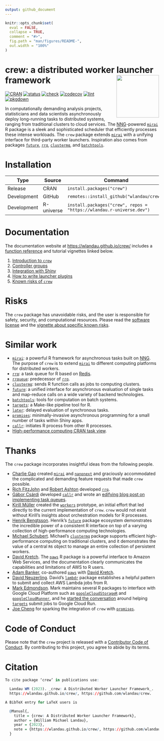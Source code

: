 ```yaml
---
output: github_document
---
```


```r
knitr::opts_chunk$set(
  eval = FALSE,
  collapse = TRUE,
  comment = "#>",
  fig.path = "man/figures/README-",
  out.width = "100%"
)
```

# crew: a distributed worker launcher framework <img src='man/figures/logo-readme.png' align="right" height="139"/>

<!-- badges: start --->
[![CRAN](https://www.r-pkg.org/badges/version/crew)](https://CRAN.R-project.org/package=crew)
[![status](https://www.repostatus.org/badges/latest/active.svg)](https://www.repostatus.org/#active)
[![check](https://github.com/wlandau/crew/actions/workflows/check.yaml/badge.svg)](https://github.com/wlandau/crew/actions?query=workflow%3Acheck)
[![codecov](https://codecov.io/gh/wlandau/crew/branch/main/graph/badge.svg?token=3T5DlLwUVl)](https://app.codecov.io/gh/wlandau/crew)
[![lint](https://github.com/wlandau/crew/actions/workflows/lint.yaml/badge.svg)](https://github.com/wlandau/crew/actions?query=workflow%3Alint)
[![pkgdown](https://github.com/wlandau/crew/actions/workflows/pkgdown.yaml/badge.svg)](https://github.com/wlandau/crew/actions?query=workflow%3Apkgdown)
<!-- badges: end --->

In computationally demanding analysis projects, statisticians and data scientists asynchronously deploy long-running tasks to distributed systems, ranging from traditional clusters to cloud services. The [NNG](https://nng.nanomsg.org)-powered [`mirai`](https://github.com/shikokuchuo/mirai) R package is a sleek and sophisticated scheduler that efficiently processes these intense workloads. The `crew` package extends [`mirai`](https://github.com/shikokuchuo/mirai) with a unifying interface for third-party worker launchers. Inspiration also comes from packages [`future`](https://future.futureverse.org/), [`rrq`](https://mrc-ide.github.io/rrq/), [`clustermq`](https://mschubert.github.io/clustermq/), and [`batchtools`](https://mllg.github.io/batchtools/).

# Installation

Type | Source | Command
---|---|---
Release | CRAN | `install.packages("crew")`
Development | GitHub | `remotes::install_github("wlandau/crew")`
Development | R-universe | `install.packages("crew", repos = "https://wlandau.r-universe.dev")`

# Documentation

The documentation website at <https://wlandau.github.io/crew/> includes a [function reference](https://wlandau.github.io/crew/reference/index.html) and tutorial vignettes linked below.

1. [Introduction to `crew`](https://wlandau.github.io/crew/articles/introduction.html)
1. [Controller groups](https://wlandau.github.io/crew/articles/groups.html)
1. [Integration with Shiny](https://wlandau.github.io/crew/articles/shiny.html)
1. [How to write launcher plugins](https://wlandau.github.io/crew/articles/plugins.html)
1. [Known risks of `crew`](https://wlandau.github.io/crew/articles/risks.html)

# Risks

The `crew` package has unavoidable risks, and the user is responsible for safety, security, and computational resources. Please read the [software license](https://wlandau.github.io/crew/LICENSE.html) and the [vignette about specific known risks](https://wlandau.github.io/crew/articles/risks.html).

# Similar work

* [`mirai`](https://github.com/shikokuchuo/mirai): a powerful R framework for asynchronous tasks built on [NNG](https://nng.nanomsg.org). The purpose of `crew` is to extend [`mirai`](https://github.com/shikokuchuo/mirai) to different computing platforms for distributed workers.
* [`rrq`](https://mrc-ide.github.io/rrq/): a task queue for R based on [Redis](https://redis.io).
* [`rrqueue`](http://traitecoevo.github.io/rrqueue/): predecessor of [`rrq`](https://mrc-ide.github.io/rrq/).
* [`clustermq`](https://mschubert.github.io/clustermq/): sends R function calls as jobs to computing clusters.
* [`future`](https://future.futureverse.org/): a unified interface for asynchronous evaluation of single tasks and map-reduce calls on a wide variety of backend technologies.
* [`batchtools`](https://mllg.github.io/batchtools/): tools for computation on batch systems.
* [`targets`](https://docs.ropensci.org/targets/): a Make-like pipeline tool for R.
* [`later`](https://r-lib.github.io/later/): delayed evaluation of synchronous tasks.
* [`promises`](https://rstudio.github.io/promises/): minimally-invasive asynchronous programming for a small number of tasks within Shiny apps.
* [`callr`](https://github.com/r-lib/callr): initiates R process from other R processes.
* [High-performance computing CRAN task view](https://CRAN.R-project.org/view=HighPerformanceComputing).

# Thanks

The `crew` package incorporates insightful ideas from the following people.

* [Charlie Gao](https://github.com/shikokuchuo) created [`mirai`](https://github.com/shikokuchuo/mirai) and [`nanonext`](https://github.com/shikokuchuo/nanonext) and graciously accommodated the complicated and demanding feature requests that made `crew` possible.
* [Rich FitzJohn](https://github.com/richfitz) and [Robert Ashton](https://github.com/r-ash) developed [`rrq`](https://mrc-ide.github.io/rrq//).
* [Gábor Csárdi](https://github.com/gaborcsardi/) developed [`callr`](https://github.com/r-lib/callr) and wrote an [edifying blog post on implementing task queues](https://www.tidyverse.org/blog/2019/09/callr-task-q/).
* [Kirill Müller](https://github.com/krlmlr/) created the [`workers`](https://github.com/wlandau/workers) prototype, an initial effort that led directly to the current implementation of `crew`. `crew` would not exist without Kirill's insights about orchestration models for R processes.
* [Henrik Bengtsson](https://github.com/futureverse/). Henrik's [`future`](https://github.com/futureverse/future/) package ecosystem demonstrates the incredible power of a consistent R interface on top of a varying collection of high-performance computing technologies.
* [Michael Schubert](https://github.com/mschubert/). Michael's [`clustermq`](https://mschubert.github.io/clustermq/) package supports efficient high-performance computing on traditional clusters, and it demonstrates the value of a central `R6` object to manage an entire collection of persistent workers.
* [David Kretch](https://github.com/davidkretch). The [`paws`](https://github.com/paws-r/paws) R package is a powerful interface to Amazon Web Services, and the documentation clearly communicates the capabilities and limitations of AWS to R users.
* [Adam Banker](https://github.com/adambanker), co-authored [`paws`](https://github.com/paws-r/paws) with [David Kretch](https://github.com/davidkretch).
* [David Neuzerling](https://github.com/mdneuzerling). David's [`lambdr`](https://github.com/mdneuzerling/lambdr/) package establishes a helpful pattern to submit and collect AWS Lambda jobs from R.
* [Mark Edmondson](https://github.com/MarkEdmondson1234/). Mark maintains several R packages to interface with Google Cloud Platform such as [`googleCloudStorageR`](https://github.com/cloudyr/googleCloudStorageR) and [`googleCloudRunner`](https://github.com/MarkEdmondson1234/googleCloudRunner), and he [started the conversation](https://github.com/ropensci/targets/issues/720) around helping [`targets`](https://github.com/ropensci/targets) submit jobs to Google Cloud Run.
* [Joe Cheng](https://github.com/jcheng5) for sparking the integration of `crew` with [`promises`](https://rstudio.github.io/promises/).

# Code of Conduct

Please note that the `crew` project is released with a [Contributor Code of Conduct](https://github.com/wlandau/crew/blob/main/CODE_OF_CONDUCT.md). By contributing to this project, you agree to abide by its terms.

# Citation

```r
To cite package ‘crew’ in publications use:

  Landau WM (2023). _crew: A Distributed Worker Launcher Framework_.
  https://wlandau.github.io/crew/, https://github.com/wlandau/crew.

A BibTeX entry for LaTeX users is

  @Manual{,
    title = {crew: A Distributed Worker Launcher Framework},
    author = {William Michael Landau},
    year = {2023},
    note = {https://wlandau.github.io/crew/, https://github.com/wlandau/crew},
  }
```
